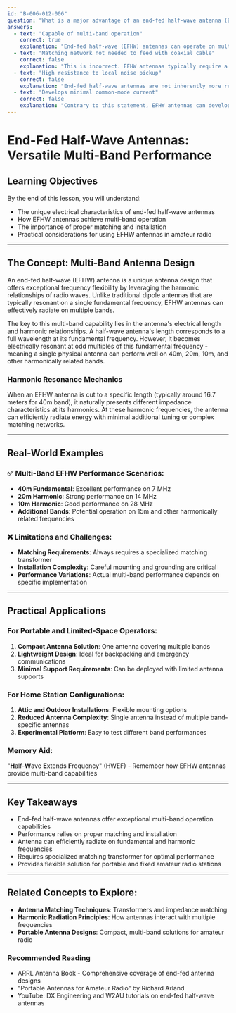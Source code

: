 ```yaml
---
id: "B-006-012-006"
question: "What is a major advantage of an end-fed half-wave antenna (EFHW)?"
answers:
  - text: "Capable of multi-band operation"
    correct: true
    explanation: "End-fed half-wave (EFHW) antennas can operate on multiple amateur radio bands due to their unique electrical characteristics. The antenna's natural resonance occurs at odd multiples of its fundamental half-wavelength, allowing it to effectively radiate on several harmonically related frequencies without significant retuning or additional components."
  - text: "Matching network not needed to feed with coaxial cable"
    correct: false
    explanation: "This is incorrect. EFHW antennas typically require a specialized matching transformer or network to provide proper impedance matching between the high-impedance antenna end and the 50-ohm coaxial feedline. Without this matching network, the antenna would have very poor performance and high standing wave ratio (SWR)."
  - text: "High resistance to local noise pickup"
    correct: false
    explanation: "End-fed half-wave antennas are not inherently more resistant to local noise pickup compared to other antenna designs. In fact, they can be prone to common-mode current issues that might actually increase noise reception, depending on installation and grounding."
  - text: "Develops minimal common-mode current"
    correct: false
    explanation: "Contrary to this statement, EFHW antennas can develop significant common-mode currents, which can cause RF radiation from the feedline and potentially increase noise pickup or interference with other station equipment."
---
```


# End-Fed Half-Wave Antennas: Versatile Multi-Band Performance

## Learning Objectives
By the end of this lesson, you will understand:
- The unique electrical characteristics of end-fed half-wave antennas
- How EFHW antennas achieve multi-band operation
- The importance of proper matching and installation
- Practical considerations for using EFHW antennas in amateur radio

---

## The Concept: Multi-Band Antenna Design

An end-fed half-wave (EFHW) antenna is a unique antenna design that offers exceptional frequency flexibility by leveraging the harmonic relationships of radio waves. Unlike traditional dipole antennas that are typically resonant on a single fundamental frequency, EFHW antennas can effectively radiate on multiple bands.

The key to this multi-band capability lies in the antenna's electrical length and harmonic relationships. A half-wave antenna's length corresponds to a full wavelength at its fundamental frequency. However, it becomes electrically resonant at odd multiples of this fundamental frequency - meaning a single physical antenna can perform well on 40m, 20m, 10m, and other harmonically related bands.

### Harmonic Resonance Mechanics

When an EFHW antenna is cut to a specific length (typically around 16.7 meters for 40m band), it naturally presents different impedance characteristics at its harmonics. At these harmonic frequencies, the antenna can efficiently radiate energy with minimal additional tuning or complex matching networks.

---

## Real-World Examples

### ✅ Multi-Band EFHW Performance Scenarios:
- **40m Fundamental**: Excellent performance on 7 MHz
- **20m Harmonic**: Strong performance on 14 MHz
- **10m Harmonic**: Good performance on 28 MHz
- **Additional Bands**: Potential operation on 15m and other harmonically related frequencies

### ❌ Limitations and Challenges:
- **Matching Requirements**: Always requires a specialized matching transformer
- **Installation Complexity**: Careful mounting and grounding are critical
- **Performance Variations**: Actual multi-band performance depends on specific implementation

---

## Practical Applications

### For Portable and Limited-Space Operators:
1. **Compact Antenna Solution**: One antenna covering multiple bands
2. **Lightweight Design**: Ideal for backpacking and emergency communications
3. **Minimal Support Requirements**: Can be deployed with limited antenna supports

### For Home Station Configurations:
1. **Attic and Outdoor Installations**: Flexible mounting options
2. **Reduced Antenna Complexity**: Single antenna instead of multiple band-specific antennas
3. **Experimental Platform**: Easy to test different band performances

### Memory Aid:
"**H**alf-**W**ave **E**xtends **F**requency" (HWEF) - Remember how EFHW antennas provide multi-band capabilities

---

## Key Takeaways

- End-fed half-wave antennas offer exceptional multi-band operation capabilities
- Performance relies on proper matching and installation
- Antenna can efficiently radiate on fundamental and harmonic frequencies
- Requires specialized matching transformer for optimal performance
- Provides flexible solution for portable and fixed amateur radio stations

---

## Related Concepts to Explore:
- **Antenna Matching Techniques**: Transformers and impedance matching
- **Harmonic Radiation Principles**: How antennas interact with multiple frequencies
- **Portable Antenna Designs**: Compact, multi-band solutions for amateur radio

### Recommended Reading
- ARRL Antenna Book - Comprehensive coverage of end-fed antenna designs
- "Portable Antennas for Amateur Radio" by Richard Arland
- YouTube: DX Engineering and W2AU tutorials on end-fed half-wave antennas